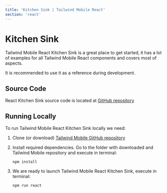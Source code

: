 ```yaml
---
title: 'Kitchen Sink | Tailwind Mobile React'
section: 'react'
---
```



# Kitchen Sink

Tailwind Mobile React Kitchen Sink is a great place to get started, it has a lot of examples for all Tailwind Mobile React components and covers most of aspects.

It is recommended to use it as a reference during development.

<Device url="/kitchen-sink/react/dist/index.html" float />

## Source Code

React Kitchen Sink source code is located at [GitHub repository](https://github.com/tailwind-mobile/tailwind-mobile/tree/master/kitchen-sink/react)

## Running Locally

To run Tailwind Mobile React Kitchen Sink locally we need:

1. Clone (or download) [Tailwind Mobile GitHub repository](https://github.com/tailwind-mobile/tailwind-mobile)
2. Install required dependencies. Go to the folder with downloaded and Tailwind Mobile repository and execute in terminal:

   ```
   npm install
   ```

3. We are ready to launch Tailwind Mobile React Kitchen Sink, execute in terminal:
   ```
   npm run react
   ```
